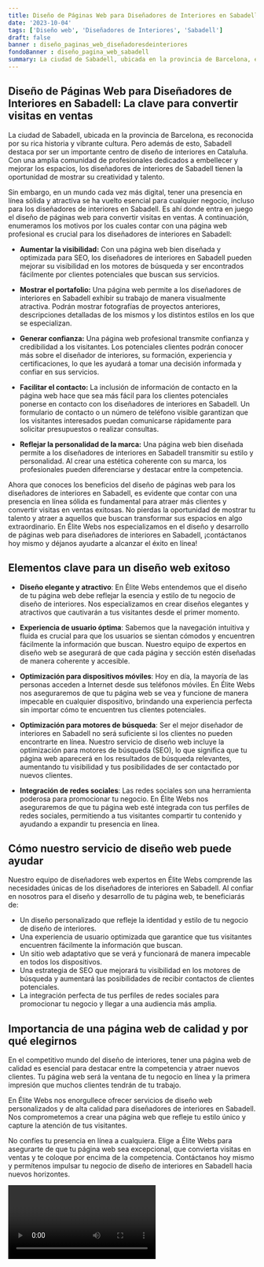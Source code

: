 ```yaml
---
title: Diseño de Páginas Web para Diseñadores de Interiores en Sabadell
date: '2023-10-04'
tags: ['Diseño web', 'Diseñadores de Interiores', 'Sabadell']
draft: false
banner : diseño_paginas_web_diseñadoresdeinteriores
fondoBanner : diseño_pagina_web_sabadell
summary: La ciudad de Sabadell, ubicada en la provincia de Barcelona, es reconocida por su rica historia y vibrante cultura. Pero además de esto, Sabadell destaca por ser un importante centro de diseño de interiores en Cataluña. Con una amplia comunidad de profesionales dedicados a embellecer y mejorar los espacios, los diseñadores de interiores de Sabadell tienen la oportunidad de mostrar su creatividad y talento.
---
```


## Diseño de Páginas Web para Diseñadores de Interiores en Sabadell: La clave para convertir visitas en ventas

La ciudad de Sabadell, ubicada en la provincia de Barcelona, es reconocida por su rica historia y vibrante cultura. Pero además de esto, Sabadell destaca por ser un importante centro de diseño de interiores en Cataluña. Con una amplia comunidad de profesionales dedicados a embellecer y mejorar los espacios, los diseñadores de interiores de Sabadell tienen la oportunidad de mostrar su creatividad y talento.

Sin embargo, en un mundo cada vez más digital, tener una presencia en línea sólida y atractiva se ha vuelto esencial para cualquier negocio, incluso para los diseñadores de interiores en Sabadell. Es ahí donde entra en juego el diseño de páginas web para convertir visitas en ventas. A continuación, enumeramos los motivos por los cuales contar con una página web profesional es crucial para los diseñadores de interiores en Sabadell:

- **Aumentar la visibilidad:** Con una página web bien diseñada y optimizada para SEO, los diseñadores de interiores en Sabadell pueden mejorar su visibilidad en los motores de búsqueda y ser encontrados fácilmente por clientes potenciales que buscan sus servicios.

- **Mostrar el portafolio:** Una página web permite a los diseñadores de interiores en Sabadell exhibir su trabajo de manera visualmente atractiva. Podrán mostrar fotografías de proyectos anteriores, descripciones detalladas de los mismos y los distintos estilos en los que se especializan.

- **Generar confianza:** Una página web profesional transmite confianza y credibilidad a los visitantes. Los potenciales clientes podrán conocer más sobre el diseñador de interiores, su formación, experiencia y certificaciones, lo que les ayudará a tomar una decisión informada y confiar en sus servicios.

- **Facilitar el contacto:** La inclusión de información de contacto en la página web hace que sea más fácil para los clientes potenciales ponerse en contacto con los diseñadores de interiores en Sabadell. Un formulario de contacto o un número de teléfono visible garantizan que los visitantes interesados puedan comunicarse rápidamente para solicitar presupuestos o realizar consultas.

- **Reflejar la personalidad de la marca:** Una página web bien diseñada permite a los diseñadores de interiores en Sabadell transmitir su estilo y personalidad. Al crear una estética coherente con su marca, los profesionales pueden diferenciarse y destacar entre la competencia.

Ahora que conoces los beneficios del diseño de páginas web para los diseñadores de interiores en Sabadell, es evidente que contar con una presencia en línea sólida es fundamental para atraer más clientes y convertir visitas en ventas exitosas. No pierdas la oportunidad de mostrar tu talento y atraer a aquellos que buscan transformar sus espacios en algo extraordinario. En Élite Webs nos especializamos en el diseño y desarrollo de páginas web para diseñadores de interiores en Sabadell, ¡contáctanos hoy mismo y déjanos ayudarte a alcanzar el éxito en línea!

<GifSeo />

<Cta />

## Elementos clave para un diseño web exitoso

- **Diseño elegante y atractivo**: En Élite Webs entendemos que el diseño de tu página web debe reflejar la esencia y estilo de tu negocio de diseño de interiores. Nos especializamos en crear diseños elegantes y atractivos que cautivarán a tus visitantes desde el primer momento.

- **Experiencia de usuario óptima**: Sabemos que la navegación intuitiva y fluida es crucial para que los usuarios se sientan cómodos y encuentren fácilmente la información que buscan. Nuestro equipo de expertos en diseño web se asegurará de que cada página y sección estén diseñadas de manera coherente y accesible.

- **Optimización para dispositivos móviles**: Hoy en día, la mayoría de las personas acceden a Internet desde sus teléfonos móviles. En Élite Webs nos aseguraremos de que tu página web se vea y funcione de manera impecable en cualquier dispositivo, brindando una experiencia perfecta sin importar cómo te encuentren tus clientes potenciales.

- **Optimización para motores de búsqueda**: Ser el mejor diseñador de interiores en Sabadell no será suficiente si los clientes no pueden encontrarte en línea. Nuestro servicio de diseño web incluye la optimización para motores de búsqueda (SEO), lo que significa que tu página web aparecerá en los resultados de búsqueda relevantes, aumentando tu visibilidad y tus posibilidades de ser contactado por nuevos clientes.

- **Integración de redes sociales**: Las redes sociales son una herramienta poderosa para promocionar tu negocio. En Élite Webs nos aseguraremos de que tu página web esté integrada con tus perfiles de redes sociales, permitiendo a tus visitantes compartir tu contenido y ayudando a expandir tu presencia en línea.

## Cómo nuestro servicio de diseño web puede ayudar

Nuestro equipo de diseñadores web expertos en Élite Webs comprende las necesidades únicas de los diseñadores de interiores en Sabadell. Al confiar en nosotros para el diseño y desarrollo de tu página web, te beneficiarás de:

- Un diseño personalizado que refleje la identidad y estilo de tu negocio de diseño de interiores.
- Una experiencia de usuario optimizada que garantice que tus visitantes encuentren fácilmente la información que buscan.
- Un sitio web adaptativo que se verá y funcionará de manera impecable en todos los dispositivos.
- Una estrategia de SEO que mejorará tu visibilidad en los motores de búsqueda y aumentará las posibilidades de recibir contactos de clientes potenciales.
- La integración perfecta de tus perfiles de redes sociales para promocionar tu negocio y llegar a una audiencia más amplia.

## Importancia de una página web de calidad y por qué elegirnos

En el competitivo mundo del diseño de interiores, tener una página web de calidad es esencial para destacar entre la competencia y atraer nuevos clientes. Tu página web será la ventana de tu negocio en línea y la primera impresión que muchos clientes tendrán de tu trabajo.

En Élite Webs nos enorgullece ofrecer servicios de diseño web personalizados y de alta calidad para diseñadores de interiores en Sabadell. Nos comprometemos a crear una página web que refleje tu estilo único y capture la atención de tus visitantes.

No confíes tu presencia en línea a cualquiera. Elige a Élite Webs para asegurarte de que tu página web sea excepcional, que convierta visitas en ventas y te coloque por encima de la competencia. Contáctanos hoy mismo y permítenos impulsar tu negocio de diseño de interiores en Sabadell hacia nuevos horizontes.

<Video />

<CtaBot job='Diseñadores de Interiores' city='Sabadell'/>

<Gmaps query='Sabadell+españa+maps' />
